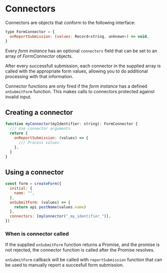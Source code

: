 # Connectors

Connectors are objects that conform to the following interface:

```js
type FormConnector = {
  onReportSubmission: (values: Record<string, unknown>) => void,
}
```

Every _form instance_ has an optional `connectors` field that can be set to an array of _FormConnector_ objects.

After every successfull submission, each connector in the supplied array is called with the appropriate form values, allowing you to
do additional processing with that information.

Connector functions are only fired if the _form instance_ has a defined `onSubmitForm` function. This makes calls to connectors protected against
invalid input.

## Creating a connector

```js
function myConnector(myIdentifier: string): FormConnector {
  /// Use connector arguments
  return {
    onReportSubmission: (values) => {
      /// Process values
    },
  }
}
```

## Using a connector

```js
const form = createForm({
  initial: {
    name: "",
  },
  onSubmitForm: (values) => {
    return api.postName(values.name)
  },
  connectors: [myConnector("_my_identifier_")],
})
```

### When is connector called

If the supplied `onSubmitForm` function returns a Promise, and the promise is not rejected, the connector
function is called after the Promise resolves.

`onSubmitForm` callback will be called with `reportSubmission` function that can be used to manually report a succesfull form submission.
